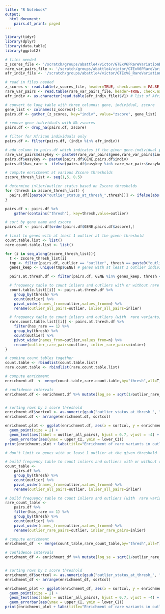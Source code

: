 ```yaml
---
title: "R Notebook"
output:
  html_document:
    pairs.df_print: paged
---
```



```r
library(tidyr)
library(dplyr)
library(data.table)
library(ggplot2)

# files needed
z_scores_file <- '/scratch/groups/abattle4/victor/GTExV6PRareVariationData/archive/data/v8/outliers_medz_zscores.txt'
rare_var_pairs_file <- '/scratch/groups/abattle4/victor/GTExV6PRareVariationData/archive/reference/gene_indiv_variants.txt'
afr_indiv_file <- '/scratch/groups/abattle4/victor/GTExV8_RareVariationData/reference/gtex_v8_wgs_individuals_AFA.txt'

# read in files needed
z_scores <- read.table(z_scores_file, header=TRUE, check.names = FALSE) # wide table with z scores for gene-individual pairs
rare_var_pairs <- read.table(rare_var_pairs_file, header=TRUE, check.names = FALSE) # table of gene-individual pairs with their rare variants
afr_indiv <- as.character(read.table(afr_indiv_file)$V1) # list of African American individuals with WGS

# convert to long table with three columns: gene, individual, zscore
gene_list <- colnames(z_scores)[-1]
pairs.df <- gather_(z_scores, key="indiv", value="zscore", gene_list)

# remove gene-individuals with NA zscores
pairs.df <- drop_na(pairs.df, zscore)

# filter for African individuals only
pairs.df <- filter(pairs.df, (indiv %in% afr_indiv))

# add column to pairs.df which indicates if the given gene-individual pair has at least 1 rare variant within 10kb of gene TSS
rare_var_pairs$easykey <- paste0(rare_var_pairs$gene,rare_var_pairs$individual)
pairs.df$easykey <- paste0(pairs.df$GENE,pairs.df$indiv)
pairs.df$has_rare <- ifelse(pairs.df$easykey %in% rare_var_pairs$easykey,1,0)

# compute enrichment at various Zscore thresholds
zscore_thresh_list <- seq(1,5, 0.5)

# determine inlier/outlier status based on Zscore thresholds
for (thresh in zscore_thresh_list) {
  pairs.df[[paste0("outlier_status_at_thresh_",thresh)]] <- ifelse(abs(pairs.df$zscore) > thresh, "outlier","inlier")
}

pairs.df <- pairs.df %>% 
    gather(contains("thresh"), key=thresh,value=outlier)

# sort by gene name and zscore
pairs.df <- pairs.df[order(pairs.df$GENE,pairs.df$zscore),]

# limit to genes with at least 1 outlier at the given threshold
count.table.list <- list()
rare.count.table.list <- list()

for (i in seq_along(zscore_thresh_list)){
  t <- zscore_thresh_list[i]
  tmp <- filter(pairs.df, outlier == "outlier", thresh == paste0("outlier_status_at_thresh_",t))
  genes_keep <- unique(tmp$GENE) # genes with at least 1 outlier individual

  pairs.at.thresh.df <- filter(pairs.df, GENE %in% genes_keep, thresh == paste0("outlier_status_at_thresh_",t))

  # frequency table to count inliers and outliers with or without rare variants
  count.table.list[[i]] <- pairs.at.thresh.df %>%
    group_by(thresh) %>%
    count(outlier) %>%
    pivot_wider(names_from=outlier,values_from=n) %>%
    rename(outlier_all_pairs=outlier, inlier_all_pairs=inlier)

  # frequency table to count inliers and outliers (with  rare variants)
  rare.count.table.list[[i]] <- pairs.at.thresh.df %>%
    filter(has_rare == 1) %>%
    group_by(thresh) %>%
    count(outlier) %>%
    pivot_wider(names_from=outlier,values_from=n) %>%
    rename(outlier_rare_pairs=outlier, inlier_rare_pairs=inlier)
}

# combine count tables together
count.table <- rbindlist(count.table.list)
rare.count.table <- rbindlist(rare.count.table.list)

# compute enrichment
enrichment.df  <- merge(count.table,rare.count.table,by="thresh",all=T) %>% mutate(numerator=outlier_rare_pairs/outlier_all_pairs, denominator=inlier_rare_pairs/inlier_all_pairs, enrichment=numerator/denominator)

# confidence intervals
enrichment.df <- enrichment.df %>% mutate(log_se = sqrt(1/outlier_rare_pairs - 1/outlier_all_pairs + 1/inlier_rare_pairs - 1/inlier_all_pairs), lower_CI = enrichment * exp(-1.96*log_se), upper_CI = enrichment * exp(1.96*log_se))


# sorting rows by z score threshold
enrichment.df$sortcol <- as.numeric(gsub("outlier_status_at_thresh_", "", enrichment.df$thresh))
enrichment.df <- arrange(enrichment.df, sortcol)

enrichment.plot <- ggplot(enrichment.df, aes(x = sortcol, y = enrichment)) +
  geom_point(size = 2) + 
  geom_text(aes(label = outlier_all_pairs), hjust = 0.7, vjust = -4) + 
  geom_errorbar(aes(ymax = upper_CI, ymin = lower_CI))
print(enrichment.plot + labs(title="Enrichment of rare variants in outlier genes \n(genes have at least 1 outlier individual)", x = "Z-score threshold"))


```

```r
# don't limit to genes with at least 1 outlier at the given threshold

# build frequency table to count inliers and outliers with or without rare variants
count_table <-
    pairs.df %>%
    group_by(thresh) %>%
    count(outlier) %>%
    pivot_wider(names_from=outlier,values_from=n) %>%
    rename(outlier_all_pairs=outlier, inlier_all_pairs=inlier)

# build frequency table to count inliers and outliers (with  rare variants)
rare_count_table <-
    pairs.df %>%
    filter(has_rare == 1) %>%
    group_by(thresh) %>%
    count(outlier) %>%
    pivot_wider(names_from=outlier,values_from=n) %>%
    rename(outlier_rare_pairs=outlier, inlier_rare_pairs=inlier)

# compute enrichment
enrichment_df  <- merge(count_table,rare_count_table,by="thresh",all=T) %>% mutate(numerator=outlier_rare_pairs/outlier_all_pairs, denominator=inlier_rare_pairs/inlier_all_pairs, enrichment=numerator/denominator)

# confidence intervals
enrichment_df <- enrichment_df %>% mutate(log_se = sqrt(1/outlier_rare_pairs - 1/outlier_all_pairs + 1/inlier_rare_pairs - 1/inlier_all_pairs), lower_CI = enrichment * exp(-1.96*log_se), upper_CI = enrichment * exp(1.96*log_se))


# sorting rows by z score threshold
enrichment_df$sortcol <- as.numeric(gsub("outlier_status_at_thresh_", "", enrichment_df$thresh))
enrichment_df <- arrange(enrichment_df, sortcol)

enrichment_plot <- ggplot(enrichment_df, aes(x = sortcol, y = enrichment)) +
  geom_point(size = 2) + 
  geom_text(aes(label = outlier_all_pairs), hjust = 0.7, vjust = -4) + 
  geom_errorbar(aes(ymax = upper_CI, ymin = lower_CI))
print(enrichment_plot + labs(title="Enrichment of rare variants in outlier genes \n(genes can have no outlier individuals)", x = "Z-score threshold"))

```